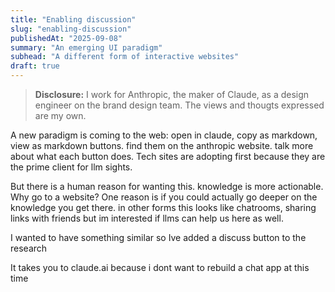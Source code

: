 ```yaml
---
title: "Enabling discussion"
slug: "enabling-discussion"
publishedAt: "2025-09-08"
summary: "An emerging UI paradigm"
subhead: "A different form of interactive websites"
draft: true
---
```


> **Disclosure:** I work for Anthropic, the maker of Claude, as a design engineer on the brand design team. The views and thougts expressed are my own.

A new paradigm is coming to the web: open in claude, copy as markdown, view as markdown buttons. find them on the anthropic website. talk more about what each button does. Tech sites are adopting first because they are the prime client for llm sights.

But there is a human reason for wanting this. knowledge is more actionable. Why go to a website? One reason is if you could actually go deeper on the knowledge you get there. in other forms this looks like chatrooms, sharing links with friends but im interested if llms can help us here as well.

I wanted to have something similar so Ive added a discuss button to the research

It takes you to claude.ai because i dont want to rebuild a chat app at this time
